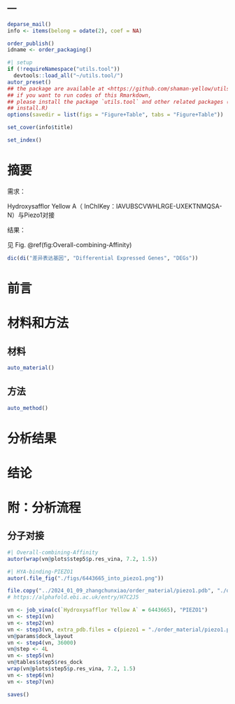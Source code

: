 ---
---

```r
deparse_mail()
info <- items(belong = odate(2), coef = NA)

order_publish()
idname <- order_packaging()
```

```r
#| setup
if (!requireNamespace("utils.tool"))
  devtools::load_all("~/utils.tool/")
autor_preset()
## the package are available at <https://github.com/shaman-yellow/utils.tool>
## if you want to run codes of this Rmarkdown,
## please install the package `utils.tool` and other related packages (run
## install.R)
options(savedir = list(figs = "Figure+Table", tabs = "Figure+Table"))
```

```r
set_cover(info$title)
```

```r
set_index()
```

# 摘要 {#abstract}

需求：

Hydroxysafflor Yellow A（ InChIKey：IAVUBSCVWHLRGE-UXEKTNMQSA-N）与Piezo1对接

结果：

见 Fig. \@ref(fig:Overall-combining-Affinity)

```r
dic(di("差异表达基因", "Differential Expressed Genes", "DEGs"))

```

# 前言 {#introduction}

# 材料和方法 {#methods}

## 材料

```r
auto_material()
```

## 方法

```r
auto_method()
```

# 分析结果 {#results}

# 结论 {#dis}

# 附：分析流程 {#workflow}

## 分子对接

```r
#| Overall-combining-Affinity
autor(wrap(vn@plots$step5$p.res_vina, 7.2, 1.5))
```

```r
#| HYA-binding-PIEZO1
autor(.file_fig("./figs/6443665_into_piezo1.png"))
```

```r
file.copy("../2024_01_09_zhangchunxiao/order_material/piezo1.pdb", "./order_material/piezo1.pdb")
# https://alphafold.ebi.ac.uk/entry/H7C2J5

vn <- job_vina(c(`Hydroxysafflor Yellow A` = 6443665), "PIEZO1")
vn <- step1(vn)
vn <- step2(vn)
vn <- step3(vn, extra_pdb.files = c(piezo1 = "./order_material/piezo1.pdb"))
vn@params$dock_layout
vn <- step4(vn, 36000)
vn@step <- 4L
vn <- step5(vn)
vn@tables$step5$res_dock
wrap(vn@plots$step5$p.res_vina, 7.2, 1.5)
vn <- step6(vn)
vn <- step7(vn)

saves()
```
